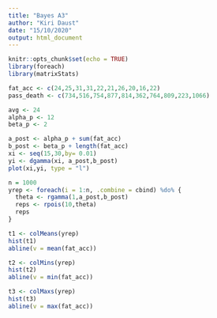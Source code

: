 ```yaml
---
title: "Bayes A3"
author: "Kiri Daust"
date: "15/10/2020"
output: html_document
---
```


```r
knitr::opts_chunk$set(echo = TRUE)
library(foreach)
library(matrixStats)
```

```r
fat_acc <- c(24,25,31,31,22,21,26,20,16,22)
pass_death <- c(734,516,754,877,814,362,764,809,223,1066)

avg <- 24
alpha_p <- 12
beta_p <- 2

a_post <- alpha_p + sum(fat_acc)
b_post <- beta_p + length(fat_acc) 
xi <- seq(15,30,by= 0.01)
yi <- dgamma(xi, a_post,b_post)
plot(xi,yi, type = "l")

n = 1000
yrep <- foreach(i = 1:n, .combine = cbind) %do% {
  theta <- rgamma(1,a_post,b_post)
  reps <- rpois(10,theta)
  reps
}

t1 <- colMeans(yrep)
hist(t1)
abline(v = mean(fat_acc))

t2 <- colMins(yrep)
hist(t2)
abline(v = min(fat_acc))

t3 <- colMaxs(yrep)
hist(t3)
abline(v = max(fat_acc))
```